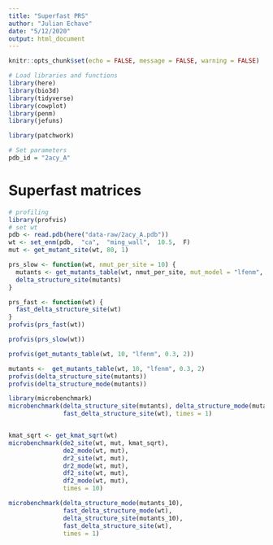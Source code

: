 ```yaml
---
title: "Superfast PRS"
author: "Julian Echave"
date: "5/12/2020"
output: html_document
---
```


```r
knitr::opts_chunk$set(echo = FALSE, message = FALSE, warning = FALSE)
```


```r
# Load libraries and functions
library(here)
library(bio3d)
library(tidyverse)
library(cowplot)
library(penm)
library(jefuns)

library(patchwork)
```

```r
# Set parameters
pdb_id = "2acy_A"
```


# Superfast matrices

```r
# profiling
library(profvis)
# set wt
pdb <- read.pdb(here("data-raw/2acy_A.pdb"))
wt <- set_enm(pdb,  "ca",  "ming_wall",  10.5,  F)
mut <- get_mutant_site(wt, 80, 1)

prs_slow <- function(wt, nmut_per_site = 10) {
  mutants <- get_mutants_table(wt, nmut_per_site, mut_model = "lfenm", mut_dl_sigma = 0.3, mut_sd_min = 2)
  delta_structure_site(mutants)
}

prs_fast <- function(wt) {
  fast_delta_structure_site(wt)
}
profvis(prs_fast(wt))

profvis(prs_slow(wt))

profvis(get_mutants_table(wt, 10, "lfenm", 0.3, 2))

mutants <-  get_mutants_table(wt, 10, "lfenm", 0.3, 2)
profvis(delta_structure_site(mutants))
profvis(delta_structure_mode(mutants))
```

```r
library(microbenchmark)
microbenchmark(delta_structure_site(mutants), delta_structure_mode(mutants), 
               fast_delta_structure_site(wt), times = 1)



```

```r
kmat_sqrt <- get_kmat_sqrt(wt)
microbenchmark(de2_site(wt, mut, kmat_sqrt),
               de2_mode(wt, mut),
               dr2_site(wt, mut),
               dr2_mode(wt, mut),
               df2_site(wt, mut),
               df2_mode(wt, mut),
               times = 10)
```
```r
microbenchmark(delta_structure_mode(mutants_10),
               fast_delta_structure_mode(wt),
               delta_structure_site(mutants_10),
               fast_delta_structure_site(wt),
               times = 1)

```


